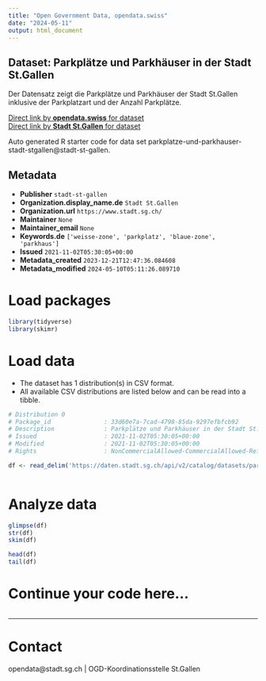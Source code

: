 ```yaml
---
title: "Open Government Data, opendata.swiss"
date: "2024-05-11"
output: html_document
---
```


## Dataset: Parkplätze und Parkhäuser in der Stadt St.Gallen

Der Datensatz zeigt die Parkplätze und Parkhäuser der Stadt St.Gallen inklusive der Parkplatzart und der Anzahl Parkplätze.

[Direct link by **opendata.swiss** for dataset](https://opendata.swiss/de/dataset/parkplatze-und-parkhauser-in-der-stadt-st-gallen)<br>
[Direct link by **Stadt St.Gallen** for dataset](https://daten.stadt.sg.ch/explore/dataset/parkplatze-und-parkhauser-stadt-stgallen/)

Auto generated R starter code for data set parkplatze-und-parkhauser-stadt-stgallen@stadt-st-gallen.

## Metadata

- **Publisher** `stadt-st-gallen`
- **Organization.display_name.de** `Stadt St.Gallen`
- **Organization.url** `https://www.stadt.sg.ch/`
- **Maintainer** `None`
- **Maintainer_email** `None`
- **Keywords.de** `['weisse-zone', 'parkplatz', 'blaue-zone', 'parkhaus']`
- **Issued** `2021-11-02T05:30:05+00:00`
- **Metadata_created** `2023-12-21T12:47:36.084608`
- **Metadata_modified** `2024-05-10T05:11:26.089710`


# Load packages

```r

library(tidyverse)
library(skimr)

```

# Load data

-   The dataset has 1 distribution(s) in CSV format.
-   All available CSV distributions are listed below and can be read into a tibble.

```r

# Distribution 0
# Package_id               : 33d60e7a-7cad-4798-85da-9297efbfcb92
# Description              : Parkplätze und Parkhäuser in der Stadt St.Gallen (csv)
# Issued                   : 2021-11-02T05:30:05+00:00
# Modified                 : 2021-11-02T05:30:05+00:00
# Rights                   : NonCommercialAllowed-CommercialAllowed-ReferenceRequired

df <- read_delim('https://daten.stadt.sg.ch/api/v2/catalog/datasets/parkplatze-und-parkhauser-stadt-stgallen/exports/csv')



```

# Analyze data

```r

glimpse(df)
str(df)
skim(df)

head(df)
tail(df)

```

# Continue your code here...

```r

```

------------------------------------------------------------------------

# Contact

opendata@stadt.sg.ch | OGD-Koordinationsstelle St.Gallen
